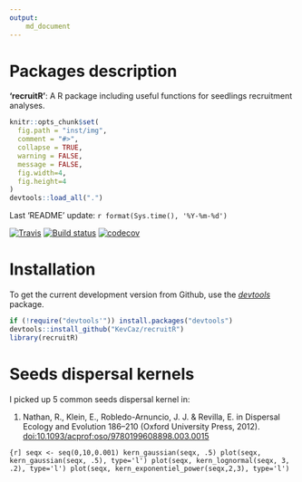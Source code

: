 ```yaml
---
output:
    md_document
---
```



# Packages description

**'recruitR'**: A R package including useful functions for seedlings
recruitment analyses.


```r
knitr::opts_chunk$set(
  fig.path = "inst/img",
  comment = "#>",
  collapse = TRUE,
  warning = FALSE,
  message = FALSE,
  fig.width=4,
  fig.height=4
)
devtools::load_all(".")
```

Last 'README' update: `r format(Sys.time(), '%Y-%m-%d')`

[![Travis](https://travis-ci.org/KevCaz/recruitR.svg?branch=master)](https://travis-ci.org/KevCaz/recruitR)
[![Build status](https://ci.appveyor.com/api/projects/status/sk3sbvusvcyy0at0?svg=true)](https://ci.appveyor.com/project/KevCaz/recruitr)
[![codecov](https://codecov.io/gh/KevCaz/recruitR/branch/master/graphs/badge.svg)](https://codecov.io/gh/KevCaz/recruitR)




# Installation

To get the current development version from Github, use the
[*devtools*](http://cran.r-project.org/web/packages/devtools/index.html) package.

```r
if (!require("devtools'")) install.packages("devtools")
devtools::install_github("KevCaz/recruitR")
library(recruitR)
```




# Seeds dispersal kernels

I picked up 5 common seeds dispersal kernel in:

1. Nathan, R., Klein, E., Robledo-Arnuncio, J. J. & Revilla, E. in Dispersal Ecology and Evolution 186–210 (Oxford University Press, 2012). [doi:10.1093/acprof:oso/9780199608898.003.0015](https://doi.org/10.1093/acprof:oso/9780199608898.003.0015 )



```{r]
seqx <- seq(0,10,0.001)
kern_gaussian(seqx, .5)
plot(seqx, kern_gaussian(seqx, .5), type='l')
plot(seqx, kern_lognormal(seqx, 3, .2), type='l')
plot(seqx, kern_exponentiel_power(seqx,2,3), type='l')
```
